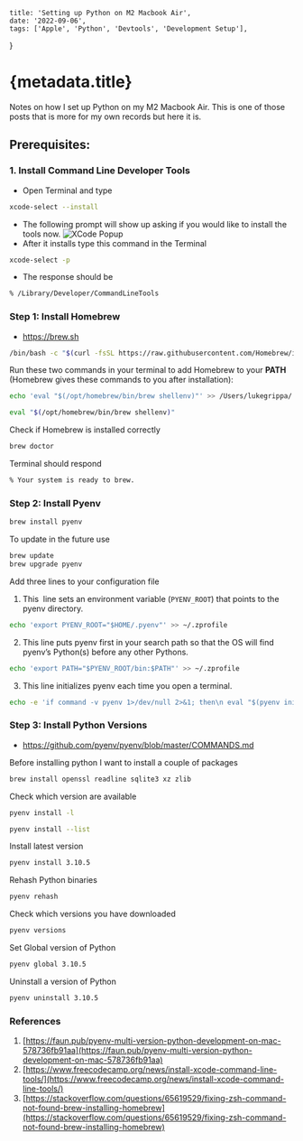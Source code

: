     title: 'Setting up Python on M2 Macbook Air',
    date: '2022-09-06',
    tags: ['Apple', 'Python', 'Devtools', 'Development Setup'],
}

# {metadata.title}

Notes on how I set up Python on my M2 Macbook Air. This is one of those posts that is more for my own records but here it is.

## Prerequisites:

### 1. Install Command Line Developer Tools

- Open Terminal and type

```bash
xcode-select --install
```

- The following prompt will show up asking if you would like to install the tools now.
![XCode Popup](/images/xcode_select.png "XCode Popup")
- After it installs type this command in the Terminal

```bash
xcode-select -p
```

- The response should be

```bash
% /Library/Developer/CommandLineTools
```




### Step 1: Install Homebrew
- https://brew.sh

``` bash
/bin/bash -c "$(curl -fsSL https://raw.githubusercontent.com/Homebrew/install/HEAD/install.sh)"
```


Run these two commands in your terminal to add Homebrew to your **PATH** (Homebrew gives these commands to you after installation):

```bash
echo 'eval "$(/opt/homebrew/bin/brew shellenv)"' >> /Users/lukegrippa/.zprofile

eval "$(/opt/homebrew/bin/brew shellenv)"
```


Check if Homebrew is installed correctly

```bash
brew doctor
```


Terminal should respond

```bash
% Your system is ready to brew.
```




### Step 2: Install Pyenv

```bash
brew install pyenv
```


To update in the future use

```bash
brew update
brew upgrade pyenv
```


Add three lines to your configuration file

1. This  line sets an environment variable (`PYENV_ROOT`) that points to the pyenv directory.

```bash
echo 'export PYENV_ROOT="$HOME/.pyenv"' >> ~/.zprofile
```


2. This line puts pyenv first in your search path so that the OS will find pyenv’s Python(s) before any other Pythons.

```bash
echo 'export PATH="$PYENV_ROOT/bin:$PATH"' >> ~/.zprofile
```


3. This line initializes pyenv each time you open a terminal.

```bash
echo -e 'if command -v pyenv 1>/dev/null 2>&1; then\n eval "$(pyenv init -)"\nfi' >> ~/.zprofile
```




### Step 3: Install Python Versions
- https://github.com/pyenv/pyenv/blob/master/COMMANDS.md


Before installing python I want to install a couple of packages

```bash
brew install openssl readline sqlite3 xz zlib
```


Check which version are available

```bash
pyenv install -l

pyenv install --list
```


Install latest version

```bash
pyenv install 3.10.5
```


Rehash Python binaries

```bash
pyenv rehash
```


Check which versions you have downloaded

```bash
pyenv versions
```


Set Global version of Python

```bash
pyenv global 3.10.5
```


Uninstall a version of Python

```bash
pyenv uninstall 3.10.5
```



### References
1. [https://faun.pub/pyenv-multi-version-python-development-on-mac-578736fb91aa](https://faun.pub/pyenv-multi-version-python-development-on-mac-578736fb91aa)
2. [https://www.freecodecamp.org/news/install-xcode-command-line-tools/](https://www.freecodecamp.org/news/install-xcode-command-line-tools/)
3. [https://stackoverflow.com/questions/65619529/fixing-zsh-command-not-found-brew-installing-homebrew](https://stackoverflow.com/questions/65619529/fixing-zsh-command-not-found-brew-installing-homebrew)